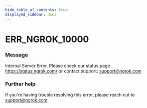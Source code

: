 ```yaml
---
hide_table_of_contents: true
displayed_sidebar: docs
---
```



# ERR_NGROK_10000

### Message

Internal Server Error. Please check our status page https://status.ngrok.com/ or contact support: support@ngrok.com

<ErrorDetails error="err_ngrok_10000" />

### Further help

If you're having trouble resolving this error, please reach out to [support@ngrok.com](mailto:support@ngrok.com?subject=Help%20with%20ERR_NGROK_10000)
